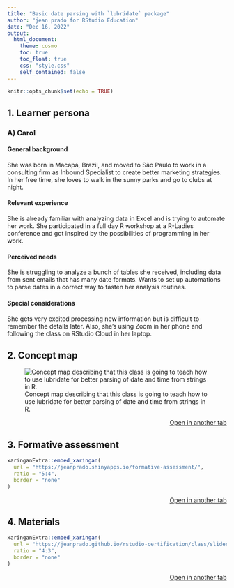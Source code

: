 ```yaml
---
title: "Basic date parsing with `lubridate` package"
author: "jean prado for RStudio Education"
date: "Dec 16, 2022"
output:
  html_document:
    theme: cosmo
    toc: true
    toc_float: true
    css: "style.css"
    self_contained: false
---
```


```r
knitr::opts_chunk$set(echo = TRUE)
```

## 1. Learner persona

### A) Carol

#### General background

She was born in Macapá, Brazil, and moved to São Paulo to work in a consulting firm as Inbound Specialist to create better marketing strategies. In her free time, she loves to walk in the sunny parks and go to clubs at night.

#### Relevant experience

She is already familiar with analyzing data in Excel and is trying to automate her work. She participated in a full day R workshop at a R-Ladies conference and got inspired by the possibilities of programming in her work.

#### Perceived needs

She is struggling to analyze a bunch of tables she received, including data from sent emails that has many date formats. Wants to set up automations to parse dates in a correct way to fasten her analysis routines.

#### Special considerations

She gets very excited processing new information but is difficult to remember the details later. Also, she's using Zoom in her phone and following the class on RStudio Cloud in her laptop.

## 2. Concept map

![Concept map describing that this class is going to teach how to use lubridate for better parsing of date and time from strings in R.](img/concept_map.jpg)

<p style="text-align:right;">[Open in another tab](https://jeanprado.github.io/rstudio-certification/class/img/concept_map.jpg)</p>

## 3. Formative assessment

```r
xaringanExtra::embed_xaringan(
  url = "https://jeanprado.shinyapps.io/formative-assessment/",
  ratio = "5:4",
  border = "none"
)
```

<p style="text-align:right;">[Open in another tab](https://jeanprado.shinyapps.io/formative-assessment/)</p>

## 4. Materials

```r
xaringanExtra::embed_xaringan(
  url = "https://jeanprado.github.io/rstudio-certification/class/slides/",
  ratio = "4:3",
  border = "none"
)
```

<p style="text-align:right;">[Open in another tab](https://jeanprado.github.io/rstudio-certification/class/slides/)</p>
